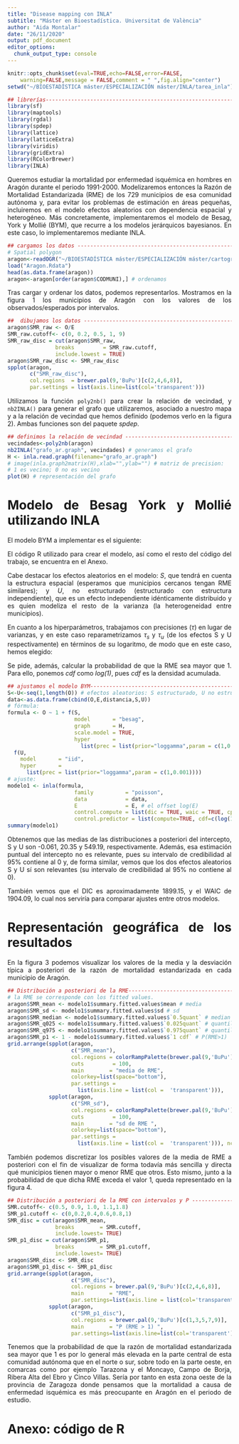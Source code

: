 ---
title: "Disease mapping con INLA"
subtitle: "Máster en Bioestadística. Universitat de València"
author: "Aida Montalar"
date: "26/11/2020"
output: pdf_document
editor_options: 
  chunk_output_type: console
---

\renewcommand{\figurename}{\textbf{Figura}}
<!-- \setlength{\parindent}{15pt} -->


```{r setup, include=FALSE}
knitr::opts_chunk$set(eval=TRUE,echo=FALSE,error=FALSE,
    warning=FALSE,message = FALSE,comment = " ",fig.align="center")
setwd("~/BIOESTADÍSTICA máster/ESPECIALIZACIÓN máster/INLA/tarea_inla")
```


<div style="text-align: justify">

```{r}

## librerías----------------------------------------------------------------
library(sf)
library(maptools)
library(rgdal)
library(spdep)
library(lattice)
library(latticeExtra)
library(viridis)
library(gridExtra)
library(RColorBrewer)
library(INLA)
```

Queremos estudiar la mortalidad por enfermedad isquémica en hombres en Aragón durante el periodo 1991-2000. Modelizaremos entonces la Razón de Mortalidad Estandarizada (RME) de los 729 municipios de esa comunidad autónoma y, para evitar los problemas de estimación en áreas pequeñas, incluiremos en el modelo efectos aleatorios con dependencia espacial y heterogéneo. Más concretamente, implementaremos el modelo de Besag, York y Mollié (BYM), que recurre a los modelos jerárquicos bayesianos. En este caso, lo implementaremos mediante INLA.


```{r message = FALSE, results="hide"}

## cargamos los datos -----------------------------------------------------
# Spatial polygon
aragon<-readOGR("~/BIOESTADÍSTICA máster/ESPECIALIZACIÓN máster/cartografia de enfermedades/tarea_cartografia/aragon.shp")
load("Aragon.Rdata")
head(as.data.frame(aragon))
aragon<-aragon[order(aragon$CODMUNI),] # ordenamos
```

Tras cargar y ordenar los datos, podemos representarlos. Mostramos en la figura 1 los municipios de Aragón con los valores de los observados/esperados por intervalos.

```{r  fig.cap = 'Observados/Esperados'}

##  dibujamos los datos ----------------------------------------------------
aragon$SMR_raw <- O/E
SMR_raw.cutoff<- c(0, 0.2, 0.5, 1, 9)
SMR_raw_disc = cut(aragon$SMR_raw,
               breaks         = SMR_raw.cutoff,
               include.lowest = TRUE) 
aragon$SMR_raw_disc <- SMR_raw_disc
spplot(aragon,
       c("SMR_raw_disc"),
       col.regions  = brewer.pal(9,'BuPu')[c(2,4,6,8)],
       par.settings = list(axis.line=list(col='transparent')))
```

Utilizamos la función `poly2nb()` para crear la relación de vecindad, y `nb2INLA()` para generar el grafo que utilizaremos, asociado a nuestro mapa y a la relación de vecindad que hemos definido (podemos verlo en la figura 2). Ambas funciones son del paquete *spdep*.


```{r fig.cap = 'Grafo'}

## definimos la relación de vecindad ---------------------------------------
vecindades<-poly2nb(aragon)
nb2INLA("grafo_ar.graph", vecindades) # generamos el grafo
H <- inla.read.graph(filename="grafo_ar.graph")
# image(inla.graph2matrix(H),xlab="",ylab="") # matriz de precision:
# 1 es vecino; 0 no es vecino
plot(H) # representación del grafo
```


<!-- ```{r fig.cap = 'Municipio 250 y sus vecinos'} -->
<!-- plot_map_neig <- function(neig) # representación del vecindario -->
<!-- { -->
<!--   plot(aragon) -->
<!--   plot(aragon[neig, ], border="white", -->
<!--        col="orange", add=TRUE) -->
<!--   plot(aragon[vecindades[[neig]], ], -->
<!--        border="white", -->
<!--        col="yellow", add=TRUE) -->
<!--   legend("bottomright",c("no vecinas", "vecinas", -->
<!--                     paste("zona", neig )),bty="n", -->
<!--          fill=c("white","yellow","orange")) -->
<!-- } -->
<!-- plot_map_neig(250) # el 250 y sus vecinos -->
<!-- ``` -->


# Modelo de Besag York y Mollié utilizando INLA

El modelo BYM a implementar es el siguiente:

\begin{eqnarray}
\nonumber
O_i\sim Poisson(\lambda_i) \\
\nonumber
\lambda_i=E_i\cdot RME_i \\
\nonumber
\log(RME_i)=\beta_0+S_i+U_i \\
\nonumber
S_i\sim CAR.Normal(\sigma_s^2) \\
\nonumber
U_i\sim N(0,\sigma_u^2)
\nonumber
\end{eqnarray}


El código R utilizado para crear el modelo, así como el resto del código del trabajo, se encuentra en el Anexo.

Cabe destacar los efectos aleatorios en el modelo: *S*, que tendrá en cuenta la estructura espacial (esperamos que municipios cercanos tengan RME similares); y *U*, no estructurado (estructurado con estructura independiente), que es un efecto independiente idénticamente distribuido y es quien modeliza el resto de la varianza (la heterogeneidad entre municipios).

En cuanto a los hiperparámetros, trabajamos con precisiones ($\tau$) en lugar de varianzas, y en este caso reparametrizamos  $\tau_s$ y $\tau_u$ (de los efectos S y U respectivamente) en términos de su logaritmo, de modo que en este caso, hemos elegido:

\begin{eqnarray}
\nonumber
\log(\tau_s)\sim logGamma(1,0.001) \\
\nonumber
\log(\tau_u)\sim logGamma(1,0.001)
\nonumber
\end{eqnarray}



Se pide, además, calcular la probabilidad de que la RME sea mayor que 1. Para ello, ponemos *cdf* como *log(1)*, pues *cdf* es la densidad acumulada.


```{r }

## ajustamos el modelo BYM--------------------------------------------------
S<-U<-seq(1,length(O)) # efectos aleatorios: S estructurado, U no estructurado
data<-as.data.frame(cbind(O,E,distancia,S,U))
# fórmula:
formula <- O ~ 1 + f(S,
                     model       = "besag",
                     graph       = H,
                     scale.model = TRUE,
                     hyper       =
                       list(prec = list(prior="loggamma",param = c(1,0.001)))) +
  f(U,
    model       = "iid",
    hyper       =
      list(prec = list(prior="loggamma",param = c(1,0.001))))
# ajuste:
modelo1 <- inla(formula,
                     family          = "poisson",
                     data            = data,
                     E               = E, # el offset log(E)
                     control.compute = list(dic = TRUE, waic = TRUE, cpo = TRUE),
                     control.predictor = list(compute=TRUE, cdf=c(log(1))))
summary(modelo1)
```

Obtenemos que las medias de las distribuciones a posteriori del intercepto, S y U son -0.061, 20.35 y 549.19, respectivamente. Además, esa estimación puntual del intercepto no es relevante, pues su intervalo de credibilidad al 95% contiene al 0 y, de forma similar, vemos que los dos efectos aleatorios S y U sí son relevantes (su intervalo de credibilidad al 95% no contiene al 0).

También vemos que el DIC es aproximadamente 1899.15, y el WAIC de 1904.09, lo cual nos serviría para comparar ajustes entre otros modelos.


<!-- ## Validación del modelo -->

<!-- ```{r} -->
<!-- ## Validación del modelo ------------------ -->
<!-- shapiro.test(resid(modelo1)) # Estudio normalidad de los residuos -->

<!-- # Pintamos un mapa con los residuos -->
<!-- plot(map.poly,col=Paleta[findInterval(resid(modelo1),c(-10,-2,-1,0,1,2,10))]) -->
<!-- title("Residuos del modelo 3") -->
<!-- legend("topright",c("< -2","(-2, -1)","(-1, 0)","(0, 1)","(1, 2)","> 2"),fill=Paleta) -->

<!-- # Estudiamos los residuos del modelo -->
<!-- par(mfrow=c(2,2)); plot(modelo1); par(mfrow=c(1,1)) -->

<!-- # Estudiamos la autocorrelación espacial en los residuos -->
<!-- moran.test(resid(modelo1),nb2listw(map.nb)) # Test de Moran -->
<!-- geary.test(resid(modelo1),nb2listw(map.nb)) # Test de Geary -->
<!-- ``` -->


# Representación geográfica de los resultados

<!-- ```{r} -->
<!-- ## Distribución a posteriori de los efectos aleatorios -->
<!-- aragon$SPmean <- round(modelo1$summary.random$S[["mean"]], 4)  -->
<!-- aragon$SPsd <- round(modelo1$summary.random$S[["sd"]],5) -->
<!-- grid.arrange( -->
<!--   spplot(aragon, c("SPmean"), -->
<!--          main = c("Media posteriori de S"), -->
<!--          #col.regions = rev(viridis_pal(option = "B")(101)), -->
<!--          col.regions = colorRampPalette(brewer.pal(9,'BuPu'))(101), -->
<!--          cuts        = 100, -->
<!--          colorkey=list(space="bottom", space = "bottom"), -->
<!--          par.settings = -->
<!--            list(axis.line = list(col =  'transparent', -->
<!--                                  legend.ticks = 'black'))), -->
<!--   spplot(aragon, c("SPsd"), -->
<!--          main = c("Sd posteriori de S"), -->
<!--          col.regions = colorRampPalette(brewer.pal(9,'BuPu'))(101), -->
<!--          cuts        = 100, -->
<!--          colorkey=list(space="bottom", space = "bottom"), -->
<!--          par.settings = -->
<!--            list(axis.line = list(col =  'transparent', -->
<!--                                  legend.ticks = 'black'))), -->
<!--   ncol = 2) -->
<!-- ``` -->

En la figura 3 podemos visualizar los valores de la media y la desviación típica a posteriori de la razón de mortalidad estandarizada en cada municipio de Aragón.

```{r fig.cap = 'Distribución geográfica de la media y desviación típica de la RME a posteriori'}

## Distribución a posteriori de la RME--------------------------------------
# la RME se corresponde con los fitted values.
aragon$SMR_mean <- modelo1$summary.fitted.values$mean # media
aragon$SMR_sd <- modelo1$summary.fitted.values$sd # sd
aragon$SMR_median <- modelo1$summary.fitted.values$`0.5quant` # median
aragon$SMR_q025 <- modelo1$summary.fitted.values$`0.025quant` # quantile
aragon$SMR_q975 <- modelo1$summary.fitted.values$`0.975quant` # quantile
aragon$SMR_p1 <- 1 - modelo1$summary.fitted.values$`1 cdf` # P(RME>1)
grid.arrange(spplot(aragon,
                    c("SMR_mean"),
                    col.regions = colorRampPalette(brewer.pal(9,'BuPu'))(101),
                    cuts         = 100,
                    main        = "media de RME",
                    colorkey=list(space="bottom"),
                    par.settings =
                      list(axis.line = list(col =  'transparent'))),
             spplot(aragon,
                    c("SMR_sd"),
                    col.regions = colorRampPalette(brewer.pal(9,'BuPu'))(101),
                    cuts         = 100,
                    main        = "sd de RME ",
                    colorkey=list(space="bottom"),
                    par.settings =
                      list(axis.line = list(col =  'transparent'))), ncol = 2)
```

También podemos discretizar los posibles valores de la media de RME a posteriori con el fin de visualizar de forma todavía más sencilla y directa qué municipios tienen mayor o menor RME que otros. Esto mismo, junto a la probabilidad de que dicha RME exceda el valor 1, queda representado en la figura 4.

```{r fig.cap = 'Distribución geográfica de la media (por intervalos) de la RME y P(RME>1), a posteriori'}

## Distribución a posteriori de la RME con intervalos y P -------------------
SMR.cutoff<- c(0.5, 0.9, 1.0, 1.1,1.8)
SMR_p1.cutoff <- c(0,0.2,0.4,0.6,0.8,1)
SMR_disc = cut(aragon$SMR_mean,
               breaks        = SMR.cutoff,
               include.lowest= TRUE)
SMR_p1_disc = cut(aragon$SMR_p1,
               breaks        = SMR_p1.cutoff,
               include.lowest= TRUE)
aragon$SMR_disc <- SMR_disc
aragon$SMR_p1_disc <- SMR_p1_disc
grid.arrange(spplot(aragon,
                    c("SMR_disc"),
                    col.regions = brewer.pal(9,'BuPu')[c(2,4,6,8)],
                    main        = "RME",
                    par.settings=list(axis.line = list(col='transparent'))),
             spplot(aragon,
                    c("SMR_p1_disc"),
                    col.regions = brewer.pal(9,'BuPu')[c(1,3,5,7,9)],
                    main        = "P (RME > 1) ",
                    par.settings=list(axis.line=list(col='transparent'))),ncol=2)
```


Tenemos que la probabilidad de que la razón de mortalidad estandarizada sea mayor que 1 es por lo general más elevada en la parte central de esta comunidad autónoma que en el norte o sur, sobre todo en la parte oeste, en comarcas como por ejemplo Tarazona y el Moncayo, Campo de Borja, Ribera Alta del Ebro y Cinco Villas. Sería por tanto en esta zona oeste de la provincia de Zaragoza donde pensamos que la mortalidad a causa de enfermedad isquémica es más preocupante en Aragón en el periodo de estudio.

\pagebreak

# Anexo: código de R

```{r ref.label=knitr::all_labels(),echo=TRUE,eval=FALSE}

```

